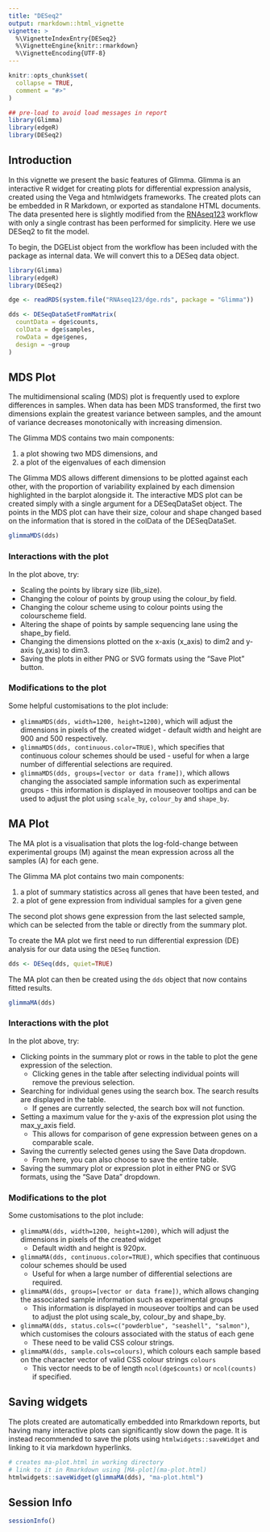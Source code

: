 ```yaml
---
title: "DESeq2"
output: rmarkdown::html_vignette
vignette: >
  %\VignetteIndexEntry{DESeq2}
  %\VignetteEngine{knitr::rmarkdown}
  %\VignetteEncoding{UTF-8}
---
```


```r
knitr::opts_chunk$set(
  collapse = TRUE,
  comment = "#>"
)

## pre-load to avoid load messages in report
library(Glimma)
library(edgeR)
library(DESeq2)
```

## Introduction

In this vignette we present the basic features of Glimma. 
Glimma is an interactive R widget for creating plots for differential expression analysis, created using the Vega and htmlwidgets frameworks. The created plots can be embedded in R Markdown, or exported as standalone HTML documents.
The data presented here is slightly modified from the [RNAseq123](https://bioconductor.org/packages/release/workflows/html/RNAseq123.html) workflow with only a single contrast has been performed for simplicity. Here we use DESeq2 to fit the model.

To begin, the DGEList object from the workflow has been included with the package as internal data. We will convert this to a DESeq data object.

```r
library(Glimma)
library(edgeR)
library(DESeq2)

dge <- readRDS(system.file("RNAseq123/dge.rds", package = "Glimma"))

dds <- DESeqDataSetFromMatrix(
  countData = dge$counts,
  colData = dge$samples,
  rowData = dge$genes,
  design = ~group
)
```

## MDS Plot

The multidimensional scaling (MDS) plot is frequently used to explore differences in samples. When data has been MDS transformed, the first two dimensions explain the greatest variance between samples, and the amount of variance decreases monotonically with increasing dimension.

The Glimma MDS contains two main components:

1. a plot showing two MDS dimensions, and
2. a plot of the eigenvalues of each dimension


The Glimma MDS allows different dimensions to be plotted against each other, with the proportion of variability explained by each dimension highlighted in the barplot alongside it. The interactive MDS plot can be created simply with a single argument for a DESeqDataSet object. The points in the MDS plot can have their size, colour and shape changed based on the information that is stored in the colData of the DESeqDataSet.

```r
glimmaMDS(dds)
```

### Interactions with the plot
In the plot above, try:

+ Scaling the points by library size (lib_size).
+ Changing the colour of points by group using the colour_by field.
+ Changing the colour scheme using to colour points using the colourscheme field.
+ Altering the shape of points by sample sequencing lane using the shape_by field.
+ Changing the dimensions plotted on the x-axis (x_axis) to dim2 and y-axis (y_axis) to dim3.
+ Saving the plots in either PNG or SVG formats using the "Save Plot" button.

### Modifications to the plot
Some helpful customisations to the plot include:

+ `glimmaMDS(dds, width=1200, height=1200)`, which will adjust the dimensions in pixels of the created widget - default width and height are 900 and 500 respectively.
+ `glimmaMDS(dds, continuous.color=TRUE)`, which specifies that continuous colour schemes should be used - useful for when a large number of differential selections are required.
+ `glimmaMDS(dds, groups=[vector or data frame])`, which allows changing the associated sample information such as experimental groups - this information is displayed in mouseover tooltips and can be used to adjust the plot using `scale_by`, `colour_by` and `shape_by`.


## MA Plot

The MA plot is a visualisation that plots the log-fold-change between experimental groups (M) against the mean expression across all the samples (A) for each gene.

The Glimma MA plot contains two main components:

1. a plot of summary statistics across all genes that have been tested, and
2. a plot of gene expression from individual samples for a given gene

The second plot shows gene expression from the last selected sample, which can be selected from the table or directly from the summary plot.

To create the MA plot we first need to run differential expression (DE) analysis for our data using the `DESeq` function.

```r
dds <- DESeq(dds, quiet=TRUE)
```

The MA plot can then be created using the `dds` object that now contains fitted results.

```r
glimmaMA(dds)
```


### Interactions with the plot
In the plot above, try:

+ Clicking points in the summary plot or rows in the table to plot the gene expression of the selection.
    + Clicking genes in the table after selecting individual points will remove the previous selection.
+ Searching for individual genes using the search box. The search results are displayed in the table.
    + If genes are currently selected, the search box will not function.
+ Setting a maximum value for the y-axis of the expression plot using the max_y_axis field. 
    + This allows for comparison of gene expression between genes on a comparable scale.
+ Saving the currently selected genes using the Save Data dropdown. 
    + From here, you can also choose to save the entire table.
+ Saving the summary plot or expression plot in either PNG or SVG formats, using the "Save Data" dropdown.

### Modifications to the plot
Some customisations to the plot include:

+ `glimmaMA(dds, width=1200, height=1200)`, which will adjust the dimensions in pixels of the created widget
    + Default width and height is 920px.
+ `glimmaMA(dds, continuous.color=TRUE)`, which specifies that continuous colour schemes should be used
    + Useful for when a large number of differential selections are required.
+ `glimmaMA(dds, groups=[vector or data frame])`, which allows changing the associated sample information such as experimental groups
    + This information is displayed in mouseover tooltips and can be used to adjust the plot using scale_by, colour_by and shape_by.
+ `glimmaMA(dds, status.cols=c("powderblue", "seashell", "salmon")`, which customises the colours associated with the status of each gene
    + These need to be valid CSS colour strings.
+ `glimmaMA(dds, sample.cols=colours)`, which colours each sample based on the character vector of valid CSS colour strings `colours`
    + This vector needs to be of length `ncol(dge$counts)` or `ncol(counts)` if specified.

## Saving widgets

The plots created are automatically embedded into Rmarkdown reports, but having many interactive plots can significantly slow down the page. It is instead recommended to save the plots using `htmlwidgets::saveWidget` and linking to it via markdown hyperlinks.

```r
# creates ma-plot.html in working directory
# link to it in Rmarkdown using [MA-plot](ma-plot.html)
htmlwidgets::saveWidget(glimmaMA(dds), "ma-plot.html")
```

## Session Info

```r
sessionInfo()
```

